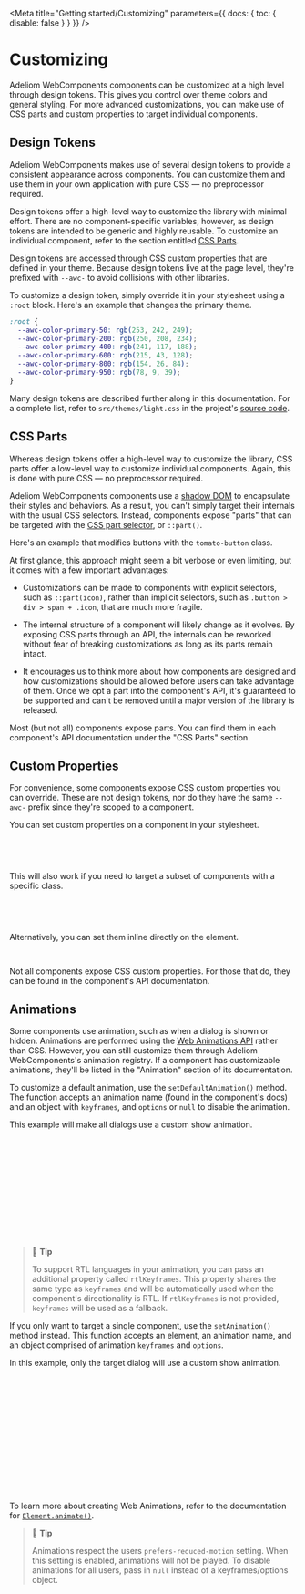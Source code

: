 
<Meta title="Getting started/Customizing" parameters={{ docs: { toc: { disable: false } } }} />

# Customizing

Adeliom WebComponents components can be customized at a high level through design tokens. This gives you control over theme colors and general styling. For more advanced customizations, you can make use of CSS parts and custom properties to target individual components.

## Design Tokens

Adeliom WebComponents makes use of several design tokens to provide a consistent appearance across components. You can customize them and use them in your own application with pure CSS — no preprocessor required.

Design tokens offer a high-level way to customize the library with minimal effort. There are no component-specific variables, however, as design tokens are intended to be generic and highly reusable. To customize an individual component, refer to the section entitled [CSS Parts](#css-parts).

Design tokens are accessed through CSS custom properties that are defined in your theme. Because design tokens live at the page level, they're prefixed with `--awc-` to avoid collisions with other libraries.

To customize a design token, simply override it in your stylesheet using a `:root` block. Here's an example that changes the primary theme.

```css
:root {
  --awc-color-primary-50: rgb(253, 242, 249);
  --awc-color-primary-200: rgb(250, 208, 234);
  --awc-color-primary-400: rgb(241, 117, 188);
  --awc-color-primary-600: rgb(215, 43, 128);
  --awc-color-primary-800: rgb(154, 26, 84);
  --awc-color-primary-950: rgb(78, 9, 39);
}
```

Many design tokens are described further along in this documentation. For a complete list, refer to `src/themes/light.css` in the project's [source code](https://github.com/agence-adeliom/awc/blob/current/src/themes/light.css).

## CSS Parts

Whereas design tokens offer a high-level way to customize the library, CSS parts offer a low-level way to customize individual components. Again, this is done with pure CSS — no preprocessor required.

Adeliom WebComponents components use a [shadow DOM](https://developer.mozilla.org/en-US/docs/Web/Web_Components/Using_shadow_DOM) to encapsulate their styles and behaviors. As a result, you can't simply target their internals with the usual CSS selectors. Instead, components expose "parts" that can be targeted with the [CSS part selector](https://developer.mozilla.org/en-US/docs/Web/CSS/::part), or `::part()`.

Here's an example that modifies buttons with the `tomato-button` class.

<Canvas of={ButtonStories.Tomato} />

At first glance, this approach might seem a bit verbose or even limiting, but it comes with a few important advantages:

- Customizations can be made to components with explicit selectors, such as `::part(icon)`, rather than implicit selectors, such as `.button > div > span + .icon`, that are much more fragile.

- The internal structure of a component will likely change as it evolves. By exposing CSS parts through an API, the internals can be reworked without fear of breaking customizations as long as its parts remain intact.

- It encourages us to think more about how components are designed and how customizations should be allowed before users can take advantage of them. Once we opt a part into the component's API, it's guaranteed to be supported and can't be removed until a major version of the library is released.

Most (but not all) components expose parts. You can find them in each component's API documentation under the "CSS Parts" section.

## Custom Properties

For convenience, some components expose CSS custom properties you can override. These are not design tokens, nor do they have the same `--awc-` prefix since they're scoped to a component.

You can set custom properties on a component in your stylesheet.

```css
awc-avatar {
  --size: 6rem;
}
```

This will also work if you need to target a subset of components with a specific class.

```css
awc-avatar.your-class {
  --size: 6rem;
}
```

Alternatively, you can set them inline directly on the element.

```html
<awc-avatar style="--size: 6rem;"></awc-avatar>
```

Not all components expose CSS custom properties. For those that do, they can be found in the component's API documentation.

## Animations

Some components use animation, such as when a dialog is shown or hidden. Animations are performed using the [Web Animations API](https://developer.mozilla.org/en-US/docs/Web/API/Web_Animations_API) rather than CSS. However, you can still customize them through Adeliom WebComponents's animation registry. If a component has customizable animations, they'll be listed in the "Animation" section of its documentation.

To customize a default animation, use the `setDefaultAnimation()` method. The function accepts an animation name (found in the component's docs) and an object with `keyframes`, and `options` or `null` to disable the animation.

This example will make all dialogs use a custom show animation.

```js
import { setDefaultAnimation } from '@agence-adeliom/awc/%NPMDIR%/utilities/animation-registry.js';

// Change the default animation for all dialogs
setDefaultAnimation('dialog.show', {
  keyframes: [
    { transform: 'rotate(-10deg) scale(0.5)', opacity: '0' },
    { transform: 'rotate(0deg) scale(1)', opacity: '1' }
  ],
  options: {
    duration: 500
  }
});
```

> 📘 **Tip**
>
> To support RTL languages in your animation, you can pass an additional property called `rtlKeyframes`. This property shares the same type as `keyframes` and will be automatically used when the component's directionality is RTL. If `rtlKeyframes` is not provided, `keyframes` will be used as a fallback.

If you only want to target a single component, use the `setAnimation()` method instead. This function accepts an element, an animation name, and an object comprised of animation `keyframes` and `options`.

In this example, only the target dialog will use a custom show animation.

```js
import { setAnimation } from '@agence-adeliom/awc/%NPMDIR%/utilities/animation-registry.js';

// Change the animation for a single dialog
const dialog = document.querySelector('#my-dialog');

setAnimation(dialog, 'dialog.show', {
  keyframes: [
    { transform: 'rotate(-10deg) scale(0.5)', opacity: '0' },
    { transform: 'rotate(0deg) scale(1)', opacity: '1' }
  ],
  options: {
    duration: 500
  }
});
```

To learn more about creating Web Animations, refer to the documentation for [`Element.animate()`](https://developer.mozilla.org/en-US/docs/Web/API/Element/animate).

> 📘 **Tip**
>
> Animations respect the users `prefers-reduced-motion` setting. When this setting is enabled, animations will not be played. To disable animations for all users, pass in `null` instead of a keyframes/options object.
